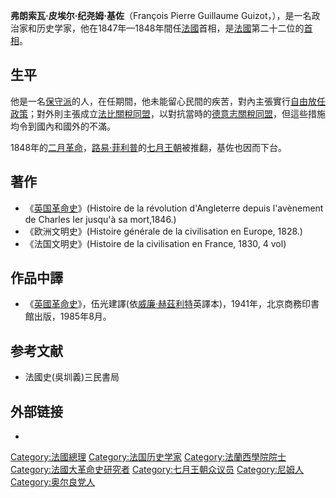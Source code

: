 {{noteTA
|1 = zh-hans:弗朗索瓦;zh-tw:法蘭索瓦;
|2 = zh-hans:皮埃尔;zh-tw:皮耶;
}}
{{Infobox Prime Minister 
 | name=弗朗索瓦·基佐
 | original_name =François Guizot
 | image=[[File:Guizot3.jpg|220px]]
 | order = 第17任[[法国总理|法国总理]]
 | term_start    =1847年9月19日
 | term_end      =1848年2月23日
 | predecessor   =[[尼古拉斯·让·德迪乌·苏尔特|尼古拉斯·让·德迪乌·苏尔特]]
 | successor  =[[莫莱伯爵|莫莱伯爵路易·马修]]
 | birth_date    =1787年10月4日
 | birth_place   =[[法蘭西王國|法國]][[尼姆|尼姆]]
 | death_date    ={{Death date and age|1874|9|12|1787|10|4}}
 | death_place   =[[法蘭西第三共和國|法國]][[圣旺勒潘|圣旺勒潘]]
 | party=无党派
}}
'''弗朗索瓦·皮埃尔·纪尧姆·基佐'''（François Pierre Guillaume Guizot，{{bd|1787年|10月4日|1874年|9月12日|catIdx=F}}），是一名政治家和历史学家，他在1847年—1848年間任[[法國|法國]]首相，是[[法國|法國]]第二十二位的[[首相|首相]]。

== 生平 ==
他是一名[[保守派|保守派]]的人，在任期間，他未能留心民間的疾苦，對內主張實行[[自由放任政策|自由放任政策]]；對外則主張成立[[法比關稅同盟|法比關稅同盟]]，以對抗當時的[[德意志關稅同盟|德意志關稅同盟]]，但這些措施均令到國內和國外的不滿。

1848年的[[二月革命|二月革命]]，[[路易·菲利普|路易·菲利普]]的[[七月王朝|七月王朝]]被推翻，基佐也因而下台。

== 著作 ==
* 《[[一六四〇年英国革命史|英国革命史]]》(Histoire de la révolution d'Angleterre depuis l'avènement de Charles Ier jusqu'à sa mort,1846.)
* 《欧洲文明史》(Histoire générale de la civilisation en Europe, 1828.)
* 《法国文明史》(Histoire de la civilisation en France, 1830, 4 vol)

== 作品中譯 ==
* 《[[一六四〇年英國革命史|英國革命史]]》，伍光建譯(依[[威廉·赫茲利特|威廉·赫茲利特]]英譯本)，1941年，北京商務印書館出版，1985年8月。

== 参考文献 ==
<div class="references-small">
<references />
</div>
*法國史(吳圳義)三民書局

==外部链接==
*{{url|https://www.guizot.com/en/}}

{{法国政府首脑}}
{{Authority control}}
{{DEFAULTSORT:guizot}}
[[Category:法國總理|Category:法國總理]]
[[Category:法国历史学家|Category:法国历史学家]]
[[Category:法蘭西學院院士|Category:法蘭西學院院士]]
[[Category:法國大革命史研究者|Category:法國大革命史研究者]]
[[Category:七月王朝众议员|Category:七月王朝众议员]]
[[Category:尼姆人|Category:尼姆人]]
[[Category:奥尔良党人|Category:奥尔良党人]]
{{法国政治人物小作品}}